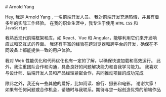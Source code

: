 <div className="prose xl:prose-xl w-full mx-auto mt-20">
# Arnold Yang

Hey, 我是 Arnold Yang , 一名前端开发人员。
我对前端开发充满热情，并且有着多年的实际工作经验。
在我的职业生涯中，我专注于使用 `HTML` `CSS` 和 `JavaScript`

我熟悉现代前端框架和库，如 React、Vue 和 Angular，能够利用它们来开发响应式和交互式的界面。
我还有丰富的经验在跨浏览器和跨平台的开发，确保在不同设备上都能提供一致的用户体验。

我对 Web 性能优化和代码优化也有一定的了解，以确保快速加载和高效运行。
此外，我注重团队合作和沟通，具备良好的问题解决能力和自我学习能力。
我喜欢与设计师、后端开发人员和产品经理紧密合作，共同推动项目的成功完成

除此之外，我还有一些其他的爱好，比如阅读、旅行、摄影和电影。
谢谢大家！如果有任何问题或合作机会，请随时与我联系。期待与您一起创造优秀的前端作品

</div>
